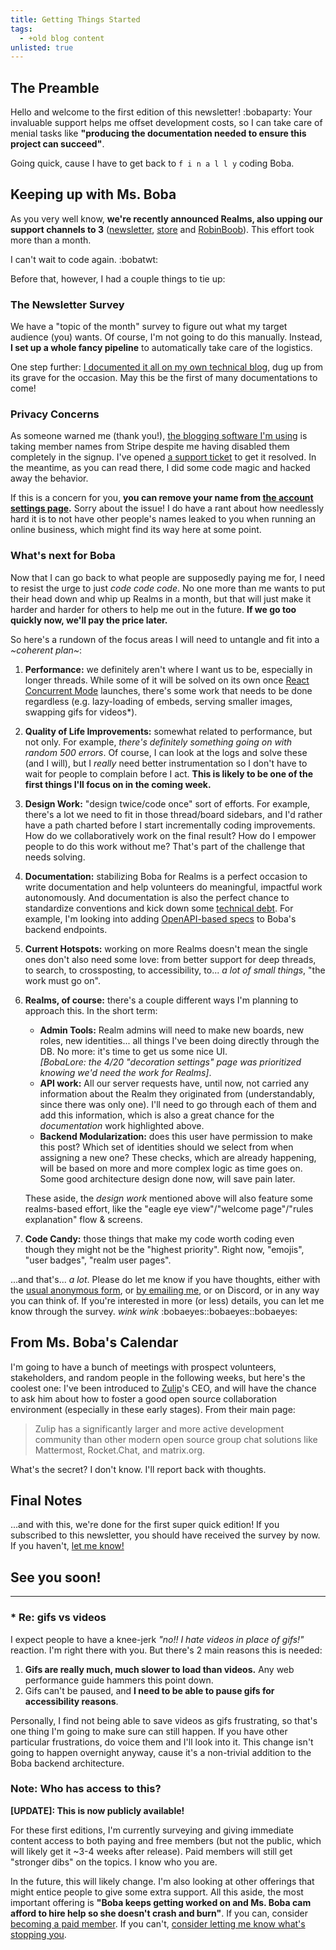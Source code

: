 ```yaml
---
title: Getting Things Started
tags:
  - +old blog content
unlisted: true
---
```


## The Preamble

Hello and welcome to the first edition of this newsletter! :bobaparty:
Your invaluable support helps me offset development costs, so I can take care of
menial tasks like **"producing the documentation needed to ensure this project
can succeed"**.

Going quick, cause I have to get back to `f i n a l l y` coding Boba.

## Keeping up with Ms. Boba

As you very well know, **we're recently announced Realms, also upping our
support channels to 3** ([newsletter](https://essentialrandomness.com/),
[store](https://store.bobaboard.com) and
[RobinBoob](https://robinboob.com)). This effort took more than a
month.

I can't wait to code again. :bobatwt:

Before that, however, I had a couple things to tie up:

### The Newsletter Survey

We have a "topic of the month" survey to figure out what my target audience
(you) wants. Of course, I'm not going to do this manually. Instead, **I set up a
whole fancy pipeline** to automatically take care of the logistics.

One step further: [I documented it all on my own technical
blog](https://dev.to/essentialrandom/sending-subscribers-surveys-with-ghost-pipedream-and-airtable-569i),
dug up from its grave for the occasion. May this be the first of many
documentations to come!

### Privacy Concerns

As someone warned me (thank you!), [the blogging software I'm
using](https://ghost.org) is taking member names from Stripe despite me having
disabled them completely in the signup. I've opened [a support
ticket](https://forum.ghost.org/t/enable-not-saving-members-name-from-stripe/23874/2)
to get it resolved. In the meantime, as you can read there, I did some code
magic and hacked away the behavior.

If this is a concern for you, **you can remove your name from [the account
settings page](https://essentialrandomness.com/account/).** Sorry about the
issue! I do have a rant about how needlessly hard it is to not have other
people's names leaked to you when running an online business, which might find
its way here at some point.

### What's next for Boba

Now that I can go back to what people are supposedly paying me for, I need to
resist the urge to just _code code code_. No one more than me wants to put their
head down and whip up Realms in a month, but that will just make it harder and
harder for others to help me out in the future. **If we go too quickly now,
we'll pay the price later.**

So here's a rundown of the focus areas I will need to untangle and fit into a
_\~coherent plan~_:

1.  **Performance:** we definitely aren't where I want us to be, especially in
    longer threads. While some of it will be solved on its own once [React
    Concurrent
    Mode](https://reactjs.org/blog/2021/06/08/the-plan-for-react-18.html)
    launches, there's some work that needs to be done regardless (e.g.
    lazy-loading of embeds, serving smaller images, swapping gifs for videos\*).
2.  **Quality of Life Improvements:** somewhat related to performance, but not
    only. For example, _there's definitely something going on with random 500
    errors_. Of course, I can look at the logs and solve these (and I will), but
    I _really_ need better instrumentation so I don't have to wait for people to
    complain before I act. **This is likely to be one of the first things I'll
    focus on in the coming week.**
3.  **Design Work:** "design twice/code once" sort of efforts. For example,
    there's a lot we need to fit in those thread/board sidebars, and I'd rather
    have a path charted before I start incrementally coding improvements. How do
    we collaboratively work on the final result? How do I empower people to do
    this work without me? That's part of the challenge that needs solving.
4.  **Documentation:** stabilizing Boba for Realms is a perfect occasion to
    write documentation and help volunteers do meaningful, impactful work
    autonomously. And documentation is also the perfect chance to standardize
    conventions and kick down some [technical
    debt](https://en.wikipedia.org/wiki/Technical_debt). For example, I'm
    looking into adding [OpenAPI-based
    specs](https://oai.github.io/Documentation/start-here.html) to Boba's
    backend endpoints.
5.  **Current Hotspots:** working on more Realms doesn't mean the single ones
    don't also need some love: from better support for deep threads, to search,
    to crossposting, to accessibility, to... _a lot of small things_, "the work
    must go on".
6.  **Realms, of course:** there's a couple different ways I'm planning to
    approach this. In the short term:

    - **Admin Tools:** Realm admins will need to make new boards, new roles, new
      identities... all things I've been doing directly through the DB. No more:
      it's time to get us some nice UI.  
      _\[BobaLore: the 4/20 "decoration settings" page was prioritized knowing
      we'd need the work for Realms\]_.
    - **API work:** All our server requests have, until now, not carried any
      information about the Realm they originated from (understandably, since
      there was only one). I'll need to go through each of them and add this
      information, which is also a great chance for the _documentation_ work
      highlighted above.
    - **Backend Modularization:** does this user have permission to make this
      post? Which set of identities should we select from when assigning a new
      one? These checks, which are already happening, will be based on more and
      more complex logic as time goes on. Some good architecture design done
      now, will save pain later.

    These aside, the _design work_ mentioned above will also feature some
    realms-based effort, like the "eagle eye view"/"welcome page"/"rules
    explanation" flow & screens.

7.  **Code Candy:** those things that make my code worth coding even though they
    might not be the "highest priority". Right now, "emojis", "user badges",
    "realm user pages".

...and that's... _a lot_. Please do let me know if you have thoughts, either
with the [usual anonymous
form](https://docs.google.com/forms/d/e/1FAIpQLSewrGG-34xIgMPm89RLFOokincwAIEfpSh9ho19EGLJOJWTtA/viewform),
or [by emailing me](mailto:ms.boba@bobaboard.com), or on Discord, or in any way
you can think of. If you're interested in more (or less) details, you can let me
know through the survey. _wink wink_ :bobaeyes::bobaeyes::bobaeyes:

## From Ms. Boba's Calendar

I'm going to have a bunch of meetings with prospect volunteers, stakeholders,
and random people in the following weeks, but here's the coolest one: I've been
introduced to [Zulip](https://zulip.com/)'s CEO, and will have the chance to ask
him about how to foster a good open source collaboration environment (especially
in these early stages). From their main page:

> Zulip has a significantly larger and more active development community than
> other modern open source group chat solutions like Mattermost, Rocket.Chat,
> and matrix.org.

What's the secret? I don't know. I'll report back with thoughts.

## Final Notes

...and with this, we're done for the first super quick edition! If you
subscribed to this newsletter, you should have received the survey by now. If
you haven't, [let me
know!](https://docs.google.com/forms/d/e/1FAIpQLSewrGG-34xIgMPm89RLFOokincwAIEfpSh9ho19EGLJOJWTtA/viewform)

## See you soon!

---

### \* Re: gifs vs videos

I expect people to have a knee-jerk _"no!! I hate videos in place of gifs!"_
reaction. I'm right there with you. But there's 2 main reasons this is needed:

1.  **Gifs are really much, much slower to load than videos.** Any web
    performance guide hammers this point down.
2.  Gifs can't be paused, and **I need to be able to pause gifs for
    accessibility reasons**.

Personally, I find not being able to save videos as gifs frustrating, so that's
one thing I'm going to make sure can still happen. If you have other particular
frustrations, do voice them and I'll look into it. This change isn't going to
happen overnight anyway, cause it's a non-trivial addition to the Boba backend
architecture.

### Note: Who has access to this?

**\[UPDATE\]: This is now publicly available!**

For these first editions, I'm currently surveying and giving immediate content
access to both paying and free members (but not the public, which will likely
get it ~3-4 weeks after release). Paid members will still get "stronger dibs" on
the topics. I know who you are.

In the future, this will likely change. I'm also looking at other offerings that
might entice people to give some extra support. All this aside, the most
important offering is **"Boba keeps getting worked on and Ms. Boba cam afford to
hire help so she doesn't crash and burn"**. If you can, consider [becoming a
paid member](https://essentialrandomness.com/subscribe/). If you can't,
[consider letting me know what's stopping
you](https://docs.google.com/forms/d/e/1FAIpQLSewrGG-34xIgMPm89RLFOokincwAIEfpSh9ho19EGLJOJWTtA/viewform).
